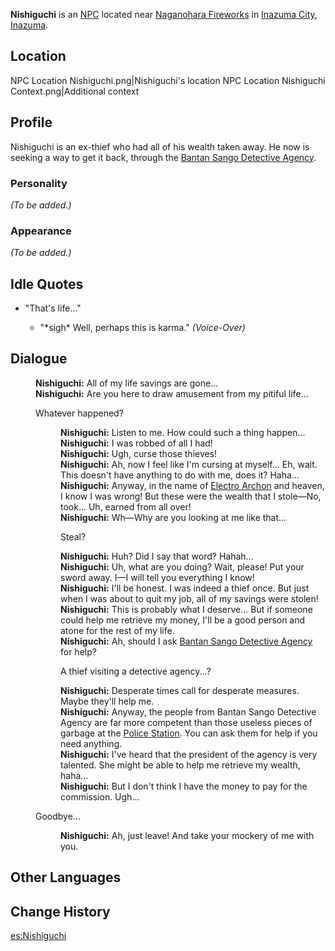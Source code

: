 {{Meta
<!-- Remove this template after adding the missing info -->
|missing_NPC_profile  = yes
}}
{{Character Infobox
|type             = NPC
|image            = NPC Nishiguchi.png
|region           = Inazuma
}}
'''Nishiguchi''' {{Lang|ja=西口}} is an [[NPC]] located near [[Naganohara Fireworks]] in [[Inazuma City]], [[Inazuma]].

==Location==
<gallery hideaddbutton="true" captionalign="center">
NPC Location Nishiguchi.png|Nishiguchi's location
NPC Location Nishiguchi Context.png|Additional context
</gallery>

==Profile==
<!-- detailed story/lore information goes here -->
Nishiguchi is an ex-thief who had all of his wealth taken away. He now is seeking a way to get it back, through the [[Bantan Sango Detective Agency]].

===Personality===
''(To be added.)''

===Appearance===
''(To be added.)''

==Idle Quotes==
* "That's life..."
** {{A|VO Nishiguchi 01.ogg}} "*sigh* Well, perhaps this is karma." ''(Voice-Over)''

==Dialogue==
{{Dialogue start}}
:'''Nishiguchi:''' All of my life savings are gone...
:'''Nishiguchi:''' Are you here to draw amusement from my pitiful life...
:{{DIcon}} Whatever happened?
::'''Nishiguchi:''' Listen to me. How could such a thing happen...
::'''Nishiguchi:''' I was robbed of all I had!
::'''Nishiguchi:''' Ugh, curse those thieves!
::'''Nishiguchi:''' Ah, now I feel like I'm cursing at myself... Eh, wait. This doesn't have anything to do with me, does it? Haha...
::'''Nishiguchi:''' Anyway, in the name of [[Electro Archon]] and heaven, I know I was wrong! But these were the wealth that I stole&mdash;No, took... Uh, earned from all over!
::'''Nishiguchi:''' Wh&mdash;Why are you looking at me like that...
::{{DIcon}} Steal?
::'''Nishiguchi:''' Huh? Did I say that word? Hahah...
::'''Nishiguchi:''' Uh, what are you doing? Wait, please! Put your sword away. I&mdash;I will tell you everything I know!
::'''Nishiguchi:''' I'll be honest. I was indeed a thief once. But just when I was about to quit my job, all of my savings were stolen!
::'''Nishiguchi:''' This is probably what I deserve... But if someone could help me retrieve my money, I'll be a good person and atone for the rest of my life.
::'''Nishiguchi:''' Ah, should I ask [[Bantan Sango Detective Agency]] for help?
::{{DIcon}} A thief visiting a detective agency...?
::'''Nishiguchi:''' Desperate times call for desperate measures. Maybe they'll help me.
::'''Nishiguchi:''' Anyway, the people from Bantan Sango Detective Agency are far more competent than those useless pieces of garbage at the [[Police Station]]. You can ask them for help if you need anything.
::'''Nishiguchi:''' I've heard that the president of the agency is very talented. She might be able to help me retrieve my wealth, haha...
::'''Nishiguchi:''' But I don't think I have the money to pay for the commission. Ugh...
:{{DIcon}} Goodbye...
::'''Nishiguchi:''' Ah, just leave! And take your mockery of me with you.
{{Dialogue end}}

==Other Languages==
{{Other Languages|default_hidden = 1
|en      = Nishiguchi
|zhs     = 西口
|zhs_rm  = Xīkǒu
|zht     = 西口
|zht_rm  = Xīkǒu
|ja      = 西口
|ja_rm   = Nishiguchi
|ko      = 니시구치
|ko_rm   = Nisiguchi
|es      = Nishiguchi
|fr      = Nishiguchi
|ru      = Нисигути
|th      = Nishiguchi
|vi      = Nishiguchi
|de      = Nishiguchi
|id      = Nishiguchi
|pt      = Nishiguchi
}}

==Change History==
{{Change History|2.0}}
<!--
==References==
{{Reflist}}-->

[[es:Nishiguchi]]